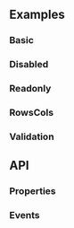 
## Examples

### Basic

<Playground name="textarea" height="12rem"></Playground>

### Disabled

<Playground name="textarea-disabled" height="12rem"></Playground>

### Readonly

<Playground name="textarea-readonly" height="12rem"></Playground>

### RowsCols

<Playground name="textarea-rows-cols" height="12rem"></Playground>

### Validation

<Playground name="textarea-validation" height="32rem"></Playground>

## API

### Properties

<Props />

### Events

<Events />
